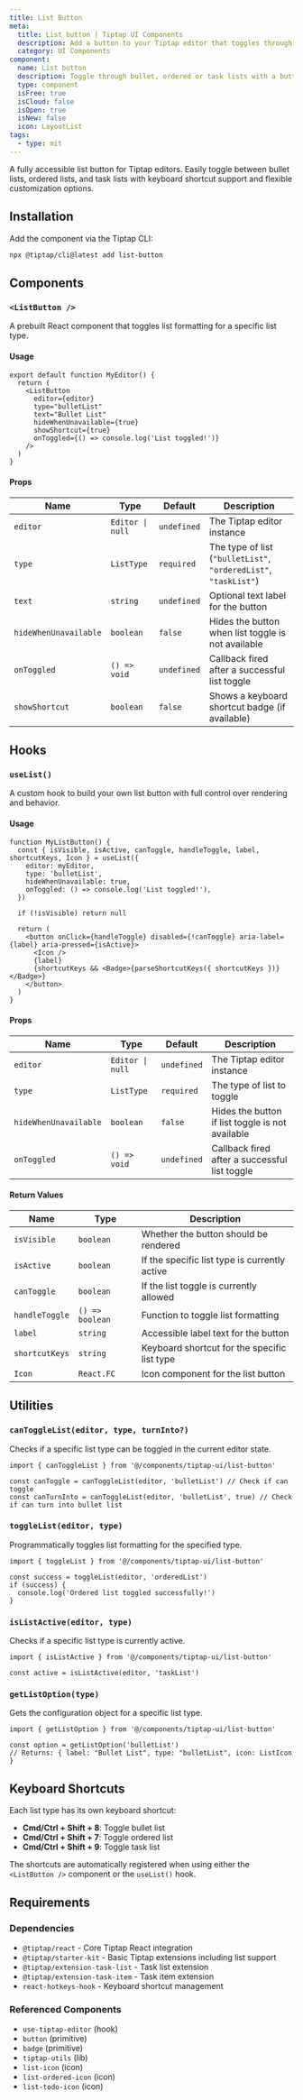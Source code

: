 ```yaml
---
title: List Button
meta:
  title: List button | Tiptap UI Components
  description: Add a button to your Tiptap editor that toggles through bullet, ordered or task lists. More in the docs.
  category: UI Components
component:
  name: List button
  description: Toggle through bullet, ordered or task lists with a button.
  type: component
  isFree: true
  isCloud: false
  isOpen: true
  isNew: false
  icon: LayoutList
tags:
  - type: mit
---
```



A fully accessible list button for Tiptap editors. Easily toggle between bullet lists, ordered lists, and task lists with keyboard shortcut support and flexible customization options.

<CodeDemo isScrollable src="https://template.tiptap.dev/preview/tiptap-ui/list-button" />

## Installation

Add the component via the Tiptap CLI:

```bash
npx @tiptap/cli@latest add list-button
```

## Components

### `<ListButton />`

A prebuilt React component that toggles list formatting for a specific list type.

#### Usage

```tsx
export default function MyEditor() {
  return (
    <ListButton
      editor={editor}
      type="bulletList"
      text="Bullet List"
      hideWhenUnavailable={true}
      showShortcut={true}
      onToggled={() => console.log('List toggled!')}
    />
  )
}
```

#### Props

| Name                  | Type             | Default     | Description                                                      |
| --------------------- | ---------------- | ----------- | ---------------------------------------------------------------- |
| `editor`              | `Editor \| null` | `undefined` | The Tiptap editor instance                                       |
| `type`                | `ListType`       | `required`  | The type of list (`"bulletList"`, `"orderedList"`, `"taskList"`) |
| `text`                | `string`         | `undefined` | Optional text label for the button                               |
| `hideWhenUnavailable` | `boolean`        | `false`     | Hides the button when list toggle is not available               |
| `onToggled`           | `() => void`     | `undefined` | Callback fired after a successful list toggle                    |
| `showShortcut`        | `boolean`        | `false`     | Shows a keyboard shortcut badge (if available)                   |

## Hooks

### `useList()`

A custom hook to build your own list button with full control over rendering and behavior.

#### Usage

```tsx
function MyListButton() {
  const { isVisible, isActive, canToggle, handleToggle, label, shortcutKeys, Icon } = useList({
    editor: myEditor,
    type: 'bulletList',
    hideWhenUnavailable: true,
    onToggled: () => console.log('List toggled!'),
  })

  if (!isVisible) return null

  return (
    <button onClick={handleToggle} disabled={!canToggle} aria-label={label} aria-pressed={isActive}>
      <Icon />
      {label}
      {shortcutKeys && <Badge>{parseShortcutKeys({ shortcutKeys })}</Badge>}
    </button>
  )
}
```

#### Props

| Name                  | Type             | Default     | Description                                      |
| --------------------- | ---------------- | ----------- | ------------------------------------------------ |
| `editor`              | `Editor \| null` | `undefined` | The Tiptap editor instance                       |
| `type`                | `ListType`       | `required`  | The type of list to toggle                       |
| `hideWhenUnavailable` | `boolean`        | `false`     | Hides the button if list toggle is not available |
| `onToggled`           | `() => void`     | `undefined` | Callback fired after a successful list toggle    |

#### Return Values

| Name           | Type            | Description                                   |
| -------------- | --------------- | --------------------------------------------- |
| `isVisible`    | `boolean`       | Whether the button should be rendered         |
| `isActive`     | `boolean`       | If the specific list type is currently active |
| `canToggle`    | `boolean`       | If the list toggle is currently allowed       |
| `handleToggle` | `() => boolean` | Function to toggle list formatting            |
| `label`        | `string`        | Accessible label text for the button          |
| `shortcutKeys` | `string`        | Keyboard shortcut for the specific list type  |
| `Icon`         | `React.FC`      | Icon component for the list button            |

## Utilities

### `canToggleList(editor, type, turnInto?)`

Checks if a specific list type can be toggled in the current editor state.

```tsx
import { canToggleList } from '@/components/tiptap-ui/list-button'

const canToggle = canToggleList(editor, 'bulletList') // Check if can toggle
const canTurnInto = canToggleList(editor, 'bulletList', true) // Check if can turn into bullet list
```

### `toggleList(editor, type)`

Programmatically toggles list formatting for the specified type.

```tsx
import { toggleList } from '@/components/tiptap-ui/list-button'

const success = toggleList(editor, 'orderedList')
if (success) {
  console.log('Ordered list toggled successfully!')
}
```

### `isListActive(editor, type)`

Checks if a specific list type is currently active.

```tsx
import { isListActive } from '@/components/tiptap-ui/list-button'

const active = isListActive(editor, 'taskList')
```

### `getListOption(type)`

Gets the configuration object for a specific list type.

```tsx
import { getListOption } from '@/components/tiptap-ui/list-button'

const option = getListOption('bulletList')
// Returns: { label: "Bullet List", type: "bulletList", icon: ListIcon }
```

## Keyboard Shortcuts

Each list type has its own keyboard shortcut:

- **Cmd/Ctrl + Shift + 8**: Toggle bullet list
- **Cmd/Ctrl + Shift + 7**: Toggle ordered list
- **Cmd/Ctrl + Shift + 9**: Toggle task list

The shortcuts are automatically registered when using either the `<ListButton />` component or the `useList()` hook.

## Requirements

### Dependencies

- `@tiptap/react` - Core Tiptap React integration
- `@tiptap/starter-kit` - Basic Tiptap extensions including list support
- `@tiptap/extension-task-list` - Task list extension
- `@tiptap/extension-task-item` - Task item extension
- `react-hotkeys-hook` - Keyboard shortcut management

### Referenced Components

- `use-tiptap-editor` (hook)
- `button` (primitive)
- `badge` (primitive)
- `tiptap-utils` (lib)
- `list-icon` (icon)
- `list-ordered-icon` (icon)
- `list-todo-icon` (icon)
